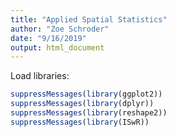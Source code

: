 ```yaml
---
title: "Applied Spatial Statistics"
author: "Zoe Schroder"
date: "9/16/2019"
output: html_document
---
```


Load libraries: 
```r
suppressMessages(library(ggplot2))
suppressMessages(library(dplyr))
suppressMessages(library(reshape2))
suppressMessages(library(ISwR))
```






